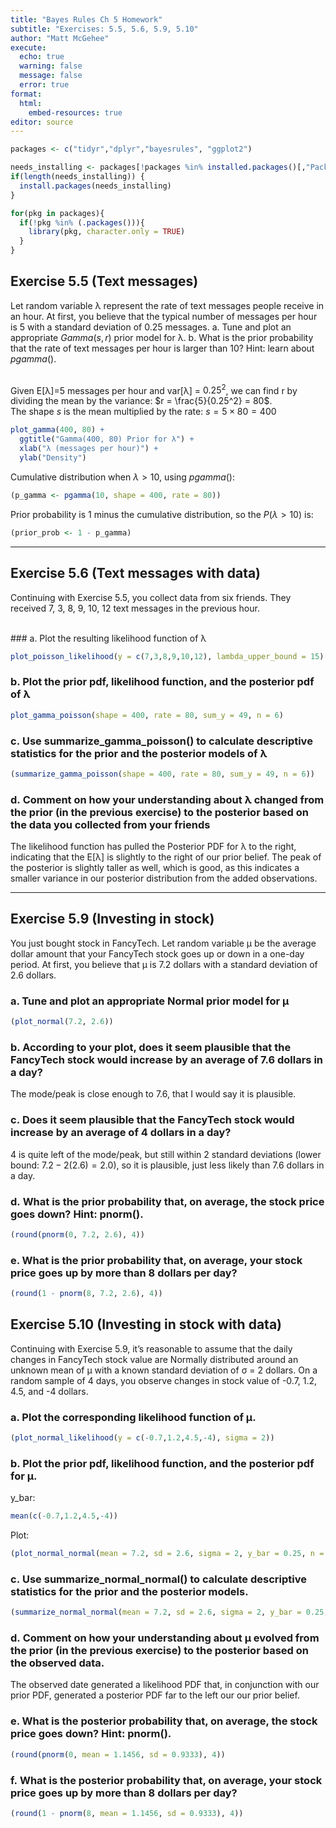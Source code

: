 ```yaml
---
title: "Bayes Rules Ch 5 Homework"
subtitle: "Exercises: 5.5, 5.6, 5.9, 5.10"
author: "Matt McGehee"
execute:
  echo: true
  warning: false
  message: false
  error: true
format: 
  html:
    embed-resources: true
editor: source
---
```


```r
packages <- c("tidyr","dplyr","bayesrules", "ggplot2")

needs_installing <- packages[!packages %in% installed.packages()[,"Package"]]
if(length(needs_installing)) {
  install.packages(needs_installing)
}

for(pkg in packages){
  if(!pkg %in% (.packages())){
    library(pkg, character.only = TRUE)
  }
}
```

## Exercise 5.5 (Text messages)
Let random variable λ represent the rate of text messages people receive in an hour. At first, you believe that the typical number of messages per hour is 5 with a standard deviation of 0.25 messages.
  a.  Tune and plot an appropriate $Gamma(s,r)$ prior model for λ.
  b.  What is the prior probability that the rate of text messages per hour is larger than 10? Hint: learn about $pgamma()$.

<br>
Given E[λ]=5 messages per hour and var[λ] = $0.25^2$, we can find r by dividing 
the mean by the variance: $r = \frac{5}{0.25^2} = 80$.
<br>
The shape $s$ is the mean multiplied by the rate: $s=5\times80=400$
<br>
```r
plot_gamma(400, 80) +
  ggtitle("Gamma(400, 80) Prior for λ") +
  xlab("λ (messages per hour)") +
  ylab("Density")
```


Cumulative distribution when $λ > 10$, using $pgamma()$:
```r
(p_gamma <- pgamma(10, shape = 400, rate = 80))
```
Prior probability is 1 minus the cumulative distribution,
so the $P(\lambda > 10)$ is:
```r
(prior_prob <- 1 - p_gamma)
```

---

## Exercise 5.6 (Text messages with data) 
Continuing with Exercise 5.5, you collect data from six friends. They received 7, 3, 8, 9, 10, 12 text messages in the previous hour.
  
<br>
### a. Plot the resulting likelihood function of λ

```r
plot_poisson_likelihood(y = c(7,3,8,9,10,12), lambda_upper_bound = 15)
```

### b. Plot the prior pdf, likelihood function, and the posterior pdf of λ

```r
plot_gamma_poisson(shape = 400, rate = 80, sum_y = 49, n = 6)
```

### c. Use summarize_gamma_poisson() to calculate descriptive statistics for the prior and the posterior models of λ

```r
(summarize_gamma_poisson(shape = 400, rate = 80, sum_y = 49, n = 6))
```

### d. Comment on how your understanding about λ changed from the prior (in the previous exercise) to the posterior based on the data you collected from your friends

The likelihood function has pulled the Posterior PDF for λ to the right, indicating that the E[λ] is slightly to the right of our prior belief. The peak of the posterior is slightly taller as well, which is good, as this indicates a smaller variance in our posterior distribution from the added observations.

---

## Exercise 5.9 (Investing in stock)
You just bought stock in FancyTech. Let random variable μ be the average dollar amount that your FancyTech stock goes up or down in a one-day period. At first, you believe that μ is 7.2 dollars with a standard deviation of 2.6 dollars.
  
### a. Tune and plot an appropriate Normal prior model for μ

```r
(plot_normal(7.2, 2.6))
```

### b. According to your plot, does it seem plausible that the FancyTech stock would increase by an average of 7.6 dollars in a day?

The mode/peak is close enough to 7.6, that I would say it is plausible.

### c. Does it seem plausible that the FancyTech stock would increase by an average of 4 dollars in a day?

4 is quite left of the mode/peak, but still within 2 standard deviations (lower bound: $7.2-2(2.6)=2.0$), so it is plausible, just less likely than 7.6 dollars in a day.

### d. What is the prior probability that, on average, the stock price goes down? Hint: pnorm().

```r
(round(pnorm(0, 7.2, 2.6), 4))
```

### e. What is the prior probability that, on average, your stock price goes up by more than 8 dollars per day?

```r
(round(1 - pnorm(8, 7.2, 2.6), 4))
```

## Exercise 5.10 (Investing in stock with data)
Continuing with Exercise 5.9, it’s reasonable to assume that the daily changes in FancyTech stock value are Normally distributed around an unknown mean of μ with a known standard deviation of σ = 2 dollars. On a random sample of 4 days, you observe changes in stock value of -0.7, 1.2, 4.5, and -4 dollars.

### a. Plot the corresponding likelihood function of μ.

```r
(plot_normal_likelihood(y = c(-0.7,1.2,4.5,-4), sigma = 2))
```

### b. Plot the prior pdf, likelihood function, and the posterior pdf for μ.

y_bar:
```r
mean(c(-0.7,1.2,4.5,-4))
```

Plot:
```r
(plot_normal_normal(mean = 7.2, sd = 2.6, sigma = 2, y_bar = 0.25, n = 4))
```

### c. Use summarize_normal_normal() to calculate descriptive statistics for the prior and the posterior models.

```r
(summarize_normal_normal(mean = 7.2, sd = 2.6, sigma = 2, y_bar = 0.25, n = 4))
```

### d. Comment on how your understanding about μ evolved from the prior (in the previous exercise) to the posterior based on the observed data.

The observed date generated a likelihood PDF that, in conjunction with our prior PDF, generated a posterior PDF far to the left our our prior belief.

### e. What is the posterior probability that, on average, the stock price goes down? Hint: pnorm().

```r
(round(pnorm(0, mean = 1.1456, sd = 0.9333), 4))
```


### f. What is the posterior probability that, on average, your stock price goes up by more than 8 dollars per day?

```r
(round(1 - pnorm(8, mean = 1.1456, sd = 0.9333), 4))
```

